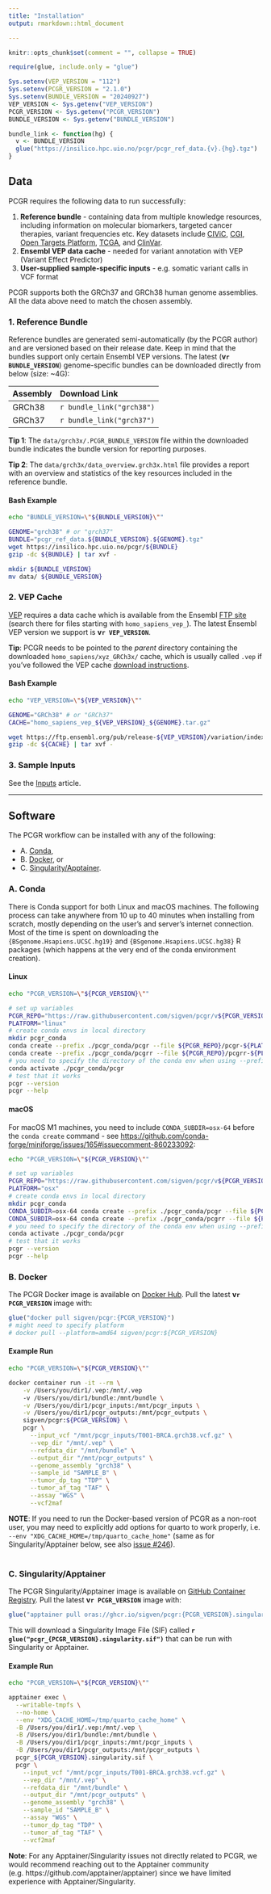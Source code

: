 ```yaml
---
title: "Installation"
output: rmarkdown::html_document

---
```


```r
knitr::opts_chunk$set(comment = "", collapse = TRUE)
```


```r
require(glue, include.only = "glue")
```

```r
Sys.setenv(VEP_VERSION = "112")
Sys.setenv(PCGR_VERSION = "2.1.0")
Sys.setenv(BUNDLE_VERSION = "20240927")
VEP_VERSION <- Sys.getenv("VEP_VERSION")
PCGR_VERSION <- Sys.getenv("PCGR_VERSION")
BUNDLE_VERSION <- Sys.getenv("BUNDLE_VERSION")
```

```r
bundle_link <- function(hg) {
  v <- BUNDLE_VERSION
  glue("https://insilico.hpc.uio.no/pcgr/pcgr_ref_data.{v}.{hg}.tgz")
}
```


## Data

PCGR requires the following data to run successfully:

1. **Reference bundle** - containing data from multiple knowledge resources, including information on molecular biomarkers, targeted cancer therapies, variant frequencies etc. Key datasets include [CIViC](https://civicdb.org), [CGI](https://www.cancergenomeinterpreter.org/biomarkers), [Open Targets Platform](https://platform.opentargets.org), [TCGA](https://portal.gdc.cancer.gov/), and [ClinVar](https://www.ncbi.nlm.nih.gov/clinvar/).
2. **Ensembl VEP data cache** - needed for variant annotation with VEP (Variant Effect Predictor)
3. **User-supplied sample-specific inputs** - e.g. somatic variant calls in VCF format

PCGR supports both the GRCh37 and GRCh38 human genome assemblies. All the data above
need to match the chosen assembly.

### 1. Reference Bundle

Reference bundles are generated semi-automatically (by the PCGR author) and
are versioned based on their release date. Keep in mind that the bundles support
only certain Ensembl VEP versions. The latest (**v`r BUNDLE_VERSION`**) genome-specific
bundles can be downloaded directly from below (size: ~4G):

| Assembly | Download Link             |
|:---------|:--------------------------|
| GRCh38   | `r bundle_link("grch38")` |
| GRCh37   | `r bundle_link("grch37")` |

**Tip 1**: The `data/grch3x/.PCGR_BUNDLE_VERSION` file within the downloaded bundle
indicates the bundle version for reporting purposes.

**Tip 2**: The `data/grch3x/data_overview.grch3x.html` file provides a report with an overview and statistics of the key resources included in the reference bundle.

#### Bash Example

```bash
echo "BUNDLE_VERSION=\"${BUNDLE_VERSION}\""
```

```bash
GENOME="grch38" # or "grch37"
BUNDLE="pcgr_ref_data.${BUNDLE_VERSION}.${GENOME}.tgz"
wget https://insilico.hpc.uio.no/pcgr/${BUNDLE}
gzip -dc ${BUNDLE} | tar xvf -

mkdir ${BUNDLE_VERSION}
mv data/ ${BUNDLE_VERSION}
```

### 2. VEP Cache

[VEP][vep-web] requires a data cache which is available from the Ensembl
[FTP site][ensembl-ftp] (search there for files starting with `homo_sapiens_vep_`).
The latest Ensembl VEP version we support is **v`r VEP_VERSION`**.

**Tip**: PCGR needs to be pointed to the _parent_ directory containing
the downloaded `homo_sapiens/xyz_GRCh3x/` cache, which is usually called `.vep` if
you've followed the VEP cache [download instructions][vep-cache].

[vep-web]: https://www.ensembl.org/info/docs/tools/vep/index.html
[ensembl-ftp]: https://ftp.ensembl.org/pub/release-112/variation/indexed_vep_cache/
[vep-cache]: https://www.ensembl.org/info/docs/tools/vep/script/vep_cache.html#cache

#### Bash Example

```bash
echo "VEP_VERSION=\"${VEP_VERSION}\""
```

```bash
GENOME="GRCh38" # or "GRCh37"
CACHE="homo_sapiens_vep_${VEP_VERSION}_${GENOME}.tar.gz"

wget https://ftp.ensembl.org/pub/release-${VEP_VERSION}/variation/indexed_vep_cache/${CACHE}
gzip -dc ${CACHE} | tar xvf -
```

### 3. Sample Inputs

See the [Inputs](input.html) article.

-----------------------------

## Software

The PCGR workflow can be installed with any of the following:

- A. [Conda][conda-web],
- B. [Docker][docker-web], or
- C. [Singularity/Apptainer][apptainer-web].

[conda-web]: https://conda.io/projects/conda/en/latest/user-guide/getting-started.html
[docker-web]: https://docs.docker.com/
[apptainer-web]: https://apptainer.org/docs/user/latest/index.html

### A. Conda {.tabset .tabset-pills}

There is Conda support for both Linux and macOS machines.
The following process can take anywhere from 10 up to 40 minutes when installing
from scratch, mostly depending on the user's and server's internet connection.
Most of the time is spent on downloading the `{BSgenome.Hsapiens.UCSC.hg19}` and
`{BSgenome.Hsapiens.UCSC.hg38}` R packages (which happens at the very end of the
conda environment creation).

#### Linux

```bash
echo "PCGR_VERSION=\"${PCGR_VERSION}\""
```

```bash
# set up variables
PCGR_REPO="https://raw.githubusercontent.com/sigven/pcgr/v${PCGR_VERSION}/conda/env/lock/"
PLATFORM="linux"
# create conda envs in local directory
mkdir pcgr_conda
conda create --prefix ./pcgr_conda/pcgr --file ${PCGR_REPO}/pcgr-${PLATFORM}-64.lock
conda create --prefix ./pcgr_conda/pcgrr --file ${PCGR_REPO}/pcgrr-${PLATFORM}-64.lock
# you need to specify the directory of the conda env when using --prefix
conda activate ./pcgr_conda/pcgr
# test that it works
pcgr --version
pcgr --help
```

#### macOS

For macOS M1 machines, you need to include `CONDA_SUBDIR=osx-64` before the
`conda create` command - see
<https://github.com/conda-forge/miniforge/issues/165#issuecomment-860233092>:

```bash
echo "PCGR_VERSION=\"${PCGR_VERSION}\""
```

```bash
# set up variables
PCGR_REPO="https://raw.githubusercontent.com/sigven/pcgr/v${PCGR_VERSION}/conda/env/lock/"
PLATFORM="osx"
# create conda envs in local directory
mkdir pcgr_conda
CONDA_SUBDIR=osx-64 conda create --prefix ./pcgr_conda/pcgr --file ${PCGR_REPO}/pcgr-${PLATFORM}-64.lock
CONDA_SUBDIR=osx-64 conda create --prefix ./pcgr_conda/pcgrr --file ${PCGR_REPO}/pcgrr-${PLATFORM}-64.lock
# you need to specify the directory of the conda env when using --prefix
conda activate ./pcgr_conda/pcgr
# test that it works
pcgr --version
pcgr --help
```

### B. Docker

The PCGR Docker image is available on [Docker Hub](https://hub.docker.com/r/sigven/pcgr/tags).
Pull the latest **v`r PCGR_VERSION`** image with:

```r
glue("docker pull sigven/pcgr:{PCGR_VERSION}")
# might need to specify platform
# docker pull --platform=amd64 sigven/pcgr:${PCGR_VERSION}
```

#### Example Run

```bash
echo "PCGR_VERSION=\"${PCGR_VERSION}\""
```

```bash
docker container run -it --rm \
    -v /Users/you/dir1/.vep:/mnt/.vep
    -v /Users/you/dir1/bundle:/mnt/bundle \
    -v /Users/you/dir1/pcgr_inputs:/mnt/pcgr_inputs \
    -v /Users/you/dir1/pcgr_outputs:/mnt/pcgr_outputs \
    sigven/pcgr:${PCGR_VERSION} \
    pcgr \
      --input_vcf "/mnt/pcgr_inputs/T001-BRCA.grch38.vcf.gz" \
      --vep_dir "/mnt/.vep" \
      --refdata_dir "/mnt/bundle" \
      --output_dir "/mnt/pcgr_outputs" \
      --genome_assembly "grch38" \
      --sample_id "SAMPLE_B" \
      --tumor_dp_tag "TDP" \
      --tumor_af_tag "TAF" \
      --assay "WGS" \
      --vcf2maf
```

**NOTE**: If you need to run the Docker-based version of PCGR as a non-root user,
you may need to explicitly add options for quarto to work properly, i.e. 
`--env "XDG_CACHE_HOME=/tmp/quarto_cache_home"` (same as for Singularity/Apptainer below, see also [issue #246](https://github.com/sigven/pcgr/issues/246)).
<br><br>

### C. Singularity/Apptainer

The PCGR Singularity/Apptainer image is available on [GitHub Container Registry](https://ghcr.io/sigven/pcgr).
Pull the latest **v`r PCGR_VERSION`** image with:

```r
glue("apptainer pull oras://ghcr.io/sigven/pcgr:{PCGR_VERSION}.singularity")
```

This will download a Singularity Image File (SIF) called **`r glue("pcgr_{PCGR_VERSION}.singularity.sif")`**
that can be run with Singularity or Apptainer.

#### Example Run

```bash
echo "PCGR_VERSION=\"${PCGR_VERSION}\""
```

```bash
apptainer exec \
  --writable-tmpfs \
  --no-home \
  --env "XDG_CACHE_HOME=/tmp/quarto_cache_home" \
  -B /Users/you/dir1/.vep:/mnt/.vep \
  -B /Users/you/dir1/bundle:/mnt/bundle \
  -B /Users/you/dir1/pcgr_inputs:/mnt/pcgr_inputs \
  -B /Users/you/dir1/pcgr_outputs:/mnt/pcgr_outputs \
  pcgr_${PCGR_VERSION}.singularity.sif \
  pcgr \
    --input_vcf "/mnt/pcgr_inputs/T001-BRCA.grch38.vcf.gz" \
    --vep_dir "/mnt/.vep" \
    --refdata_dir "/mnt/bundle" \
    --output_dir "/mnt/pcgr_outputs" \
    --genome_assembly "grch38" \
    --sample_id "SAMPLE_B" \
    --assay "WGS" \
    --tumor_dp_tag "TDP" \
    --tumor_af_tag "TAF" \
    --vcf2maf
```

**Note**: For any Apptainer/Singularity issues not directly related to PCGR, we
would recommend reaching out to the Apptainer community (e.g. https://github.com/apptainer/apptainer)
since we have limited experience with Apptainer/Singularity.
